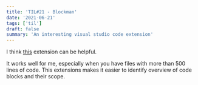 ```yaml
---
title: 'TIL#21 - Blockman'
date: '2021-06-21'
tags: ['til']
draft: false
summary: 'An interesting visual studio code extension'
---
```


I think [this](https://marketplace.visualstudio.com/items?itemName=leodevbro.blockman) extension can be helpful.

It works well for me, especially when you have files with more than 500 lines of code.
This extensions makes it easier to identify overview of code blocks and their scope.
